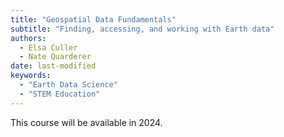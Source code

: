 ```yaml
---
title: "Geospatial Data Fundamentals"
subtitle: "Finding, accessing, and working with Earth data"
authors:
  - Elsa Culler
  - Nate Quarderer
date: last-modified
keywords:
  - "Earth Data Science"
  - "STEM Education"
---
```


This course will be available in 2024.